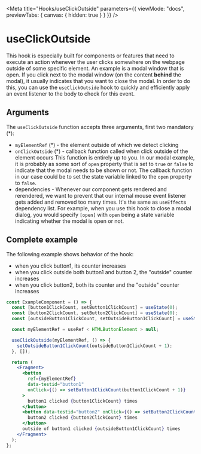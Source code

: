 
<Meta
  title="Hooks/useClickOutside"
  parameters={{
    viewMode: "docs",
    previewTabs: {
      canvas: { hidden: true }
    }
  }}
/>

# useClickOutside

This hook is especially built for components or features that need to execute an action whenever the user clicks somewhere on the webpage outside of some specific element.
An example is a modal window that is open. If you click next to the modal window (on the content **behind** the modal), it usually indicates that you want to close the modal.
In order to do this, you can use the `useClickOutside` hook to quickly and efficiently apply an event listener to the body to check for this event.

## Arguments

The `useClickOutside` function accepts three arguments, first two mandatory (\*):

- `myElementRef` (\*) - the element outside of which we detect clicking
- `onClickOutside` (\*) - callback function called when click outside of the element occurs
  This function is entirely up to you. In our modal example, it is probably as some sort of `open` property that is set to `true` or `false` to indicate that the modal needs to be shown or not.
  The callback function in our case could be to set the state variable linked to the `open` property to `false`.
- dependencies - Whenever our component gets rendered and rerendered, we want to prevent that our internal mouse event listener gets added and removed too many times. It's the same as `useEffect`s dependency list. For example, when you use this hook to close a modal dialog, you would specify `[open]` with `open` being a state variable indicating whether the modal is open or not.

## Complete example

The following example shows behavior of the hook:

- when you click button1, its counter increases
- when you click outside both button1 and button 2, the "outside" counter increases
- when you click button2, both its counter and the "outside" counter increases

```jsx
const ExampleComponent = () => {
  const [button1ClickCount, setButton1ClickCount] = useState(0);
  const [button2ClickCount, setButton2ClickCount] = useState(0);
  const [outsideButton1ClickCount, setOutsideButton1ClickCount] = useState(0);

  const myElementRef = useRef < HTMLButtonElement > null;

  useClickOutside(myElementRef, () => {
    setOutsideButton1ClickCount(outsideButton1ClickCount + 1);
  }, []);

  return (
    <Fragment>
      <button
        ref={myElementRef}
        data-testid="button1"
        onClick={() => setButton1ClickCount(button1ClickCount + 1)}
      >
        button1 clicked {button1ClickCount} times
      </button>
      <button data-testid="button2" onClick={() => setButton2ClickCount(button2ClickCount + 1)}>
        button2 clicked {button2ClickCount} times
      </button>
      outside of button1 clicked {outsideButton1ClickCount} times
    </Fragment>
  );
};
```

<Canvas of={useClickOutsideStories.Example} />
